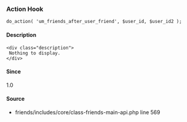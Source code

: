 
<UMBreadCrumb type="action"/>

### Action Hook    
    
```
do_action( 'um_friends_after_user_friend', $user_id, $user_id2 );
```

#### Description
    <div class="description">
     Nothing to display.
    </div>

#### Since
<div class="description">
1.0
</div>

#### Source
  - <Link href="https://github.com/ultimatemember/friends/tree/2.2.4/includes/core/class--main-api.php#L569">friends/includes/core/class-friends-main-api.php</Link> <Link href="https://github.com/ultimatemember/friends/tree/2.2.4/includes/core/class--main-api.php#L569">line 569</Link>

